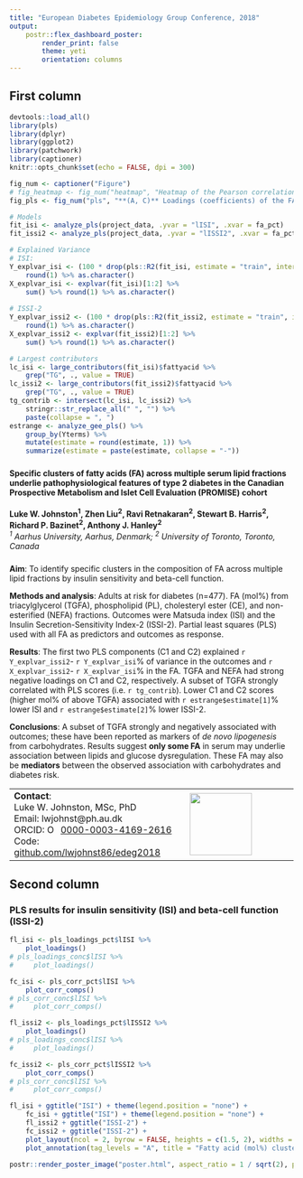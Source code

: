 ```yaml
---
title: "European Diabetes Epidemiology Group Conference, 2018"
output: 
    postr::flex_dashboard_poster:
        render_print: false
        theme: yeti
        orientation: columns
---
```


## First column {data-width=33}

```r
devtools::load_all()
library(pls)
library(dplyr)
library(ggplot2)
library(patchwork)
library(captioner)
knitr::opts_chunk$set(echo = FALSE, dpi = 300)

fig_num <- captioner("Figure")
# fig_heatmap <- fig_num("heatmap", "Heatmap of the Pearson correlations between the individual FA by lipid fraction and the two outcomes. A darker orange indicates a higher correlation and a darker blue indicates a lower correlation.")
fig_pls <- fig_num("pls", "**(A, C)** Loadings (coefficients) of the FA on the components for ISI (A) and ISSI-2 (C). Large high or low loadings indicate the variable contributes more to the component; a positive or negative loading represents a higher or lower, respectively, ISI or ISSI-2. **(B, D)** Correlations of component scores with FA values for ISI (B) and ISSI-2 (D). FA between the two circles indicate strong correlation to the scores. A FA with a higher correlation indicates that a higher FA mol% has a higher PLS score, and thus has a higher ISI or ISSI-2. A lower correlation indicates that a higher FA mol% has a lower PLS score, and thus has a lower ISI or ISSI-2.")
```

```r
# Models
fit_isi <- analyze_pls(project_data, .yvar = "lISI", .xvar = fa_pct) 
fit_issi2 <- analyze_pls(project_data, .yvar = "lISSI2", .xvar = fa_pct) 

# Explained Variance
# ISI:
Y_explvar_isi <- (100 * drop(pls::R2(fit_isi, estimate = "train", intercept = FALSE)$val))[2] %>% 
    round(1) %>% as.character()
X_explvar_isi <- explvar(fit_isi)[1:2] %>% 
    sum() %>% round(1) %>% as.character()
    
# ISSI-2
Y_explvar_issi2 <- (100 * drop(pls::R2(fit_issi2, estimate = "train", intercept = FALSE)$val))[2] %>% 
    round(1) %>% as.character()
X_explvar_issi2 <- explvar(fit_issi2)[1:2] %>% 
    sum() %>% round(1) %>% as.character()

# Largest contributors
lc_isi <- large_contributors(fit_isi)$fattyacid %>% 
    grep("TG", ., value = TRUE)
lc_issi2 <- large_contributors(fit_issi2)$fattyacid %>% 
    grep("TG", ., value = TRUE) 
tg_contrib <- intersect(lc_isi, lc_issi2) %>% 
    stringr::str_replace_all(" ", "") %>% 
    paste(collapse = ", ")
estrange <- analyze_gee_pls() %>% 
    group_by(Yterms) %>% 
    mutate(estimate = round(estimate, 1)) %>% 
    summarize(estimate = paste(estimate, collapse = "-"))
```

### {data-height=30 .small}

<h4>**Specific clusters of fatty acids (FA) across multiple serum lipid fractions underlie pathophysiological features of type 2 diabetes in the Canadian Prospective Metabolism and Islet Cell Evaluation (PROMISE) cohort**</h4>
| **Luke W. Johnston^1^, Zhen Liu^2^, Ravi Retnakaran^2^, Stewart B. Harris^2^, Richard P. Bazinet^2^, Anthony J. Hanley^2^**
| *^1^ Aarhus University, Aarhus, Denmark; ^2^ University of Toronto, Toronto, Canada*

### {data-height=80 .small}

**Aim**: To identify specific clusters in the composition of FA across multiple
lipid fractions by insulin sensitivity and beta-cell function.

**Methods and analysis**: Adults at risk for diabetes (n=477). FA (mol%) from
triacylglycerol (TGFA), phospholipid (PL), cholesteryl ester (CE), and
non-esterified (NEFA) fractions. Outcomes were Matsuda index (ISI) and the
Insulin Secretion-Sensitivity Index-2 (ISSI-2). Partial least squares (PLS) used
with all FA as predictors and outcomes as response.

**Results**: The first two PLS components (C1 and C2) explained `r Y_explvar_issi2`-
`r Y_explvar_isi`% of variance in the outcomes and `r X_explvar_issi2`-
`r X_explvar_isi`% in the FA. TGFA and NEFA had strong negative loadings on C1 and
C2, respectively. A subset of TGFA strongly correlated with PLS scores (i.e. `r tg_contrib`).
Lower C1 and C2 scores (higher mol% of above TGFA) associated with `r estrange$estimate[1]`% 
lower ISI and `r estrange$estimate[2]`% lower ISSI-2.

**Conclusions**: A subset of TGFA strongly and negatively associated with
outcomes; these have been reported as markers of *de novo lipogenesis* from
carbohydrates. Results suggest **only some FA** in serum may underlie association
between lipids and glucose dysregulation. These FA may also be **mediators**
between the observed association with carbohydrates and diabetes risk.

<table style="width:100%">
<tr><td width="62%">
**Contact**:  
Luke W. Johnston, MSc, PhD  
Email: lwjohnst@ph.au.dk  
ORCID: <a href="https://orcid.org/0000-0003-4169-2616" target="orcid.widget" rel="noopener noreferrer" style="vertical-align:top;"><img src="https://orcid.org/sites/default/files/images/orcid_16x16.png" style="width:1em;margin-right:.5em;" alt="ORCID iD icon">0000-0003-4169-2616</a>  
Code: <a href="https://github.com/lwjohnst86/edeg2018">github.com/lwjohnst86/edeg2018</a>  
</td><td width="38%">
<img src="resources/au-logo.png" style="width:110px"></img> 
</td></tr>
</table>

## Second column {data-width=67}

<!--
### Correlation heatmap {data-height=30}

```r
# Correlation heatmap: 2 x 2 facets with lipid fractions. FA by outcomes.
plot_heatmap(corr_pct) +
    facet_grid(~ Fraction, switch = "x") +
    theme(strip.placement = "outside",
          panel.border = element_rect(fill = NA, colour = "grey80")) +
    ylab("Fatty acids (mol% of total)")
# plot_heatmap(corr_conc) +
#     facet_grid(~ Fraction, switch = "x") +
#     theme(strip.placement = "outside",
#           panel.border = element_rect(fill = NA, colour = "grey80"))
```
-->

### **PLS results for insulin sensitivity (ISI) and beta-cell function (ISSI-2)**

```r
fl_isi <- pls_loadings_pct$lISI %>% 
    plot_loadings()
# pls_loadings_conc$lISI %>% 
#     plot_loadings()

fc_isi <- pls_corr_pct$lISI %>% 
    plot_corr_comps()
# pls_corr_conc$lISI %>% 
#     plot_corr_comps()

fl_issi2 <- pls_loadings_pct$lISSI2 %>% 
    plot_loadings()
# pls_loadings_conc$lISI %>% 
#     plot_loadings()

fc_issi2 <- pls_corr_pct$lISSI2 %>% 
    plot_corr_comps()
# pls_corr_conc$lISI %>% 
#     plot_corr_comps()
```

```r
fl_isi + ggtitle("ISI") + theme(legend.position = "none") + 
    fc_isi + ggtitle("ISI") + theme(legend.position = "none") + 
    fl_issi2 + ggtitle("ISSI-2") +
    fc_issi2 + ggtitle("ISSI-2") +
    plot_layout(ncol = 2, byrow = FALSE, heights = c(1.5, 2), widths = c(1, 1.05)) + 
    plot_annotation(tag_levels = "A", title = "Fatty acid (mol%) clusters by insulin sensitivity (A, B) and beta-cell function (C, D)")
```

```r
postr::render_poster_image("poster.html", aspect_ratio = 1 / sqrt(2), poster_width = 420)
```
